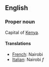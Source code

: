 ==English==

===Proper noun===

Capital of [[Kenya]].

====Translations====

*[[French]]: Nairobi
*[[Italian]]: Nairobi ''f''